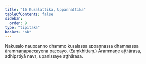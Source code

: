 ```yaml
---
title: "16 Kusalattika, Uppannattika"
tableOfContents: false
sidebar:
  order: 9
type: "tipitaka"
basket: "ab"
---
```



<DynamicBreadcrumb />

<Division number="20">

<Paragraph number="69">
Nakusalo nauppanno dhammo kusalassa uppannassa dhammassa ārammaṇapaccayena paccayo. (Saṃkhittaṃ.)
</Paragraph>

<Paragraph number="70">
Ārammaṇe aṭṭhārasa, adhipatiyā nava, upanissaye aṭṭhārasa.
</Paragraph>
</Division>